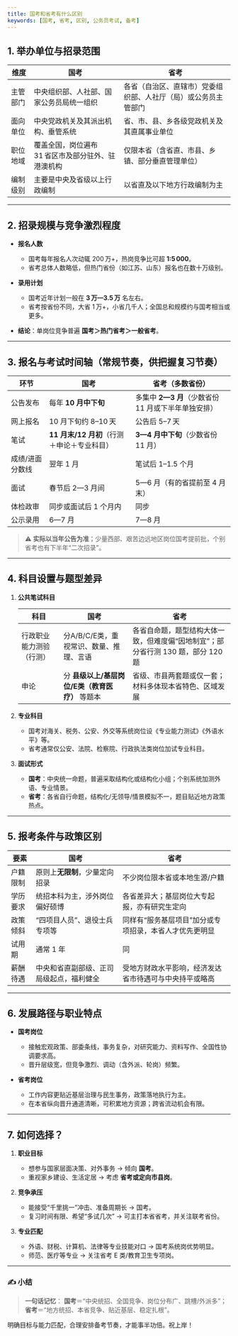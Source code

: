 ```yaml
---
title: 国考和省考有什么区别
keywords: [国考, 省考, 区别, 公务员考试, 备考]
---
```




## 1. 举办单位与招录范围

| 维度   | 国考                          | 省考                              |
| ---- | --------------------------- | ------------------------------- |
| 主管部门 | 中央组织部、人社部、国家公务员局统一组织        | 各省（自治区、直辖市）党委组织部、人社厅（局）或公务员主管部门 |
| 面向单位 | 中央党政机关及其派出机构、垂管系统           | 省、市、县、乡各级党政机关及其直属事业单位           |
| 职位地域 | 覆盖全国，岗位遍布 31 省区市及部分驻外、驻港澳机构 | 仅限本省（含省直、市县、乡镇、部分垂直管理单位）        |
| 编制级别 | 主要是中央及省级以上行政编制              | 以省直及以下地方行政编制为主                  |

---

## 2. 招录规模与竞争激烈程度

* **报名人数**

  * 国考每年报名人次动辄 200 万+，热岗竞争比可超 **1∶5 000**。
  * 省考总体人数略低，但热门省份（如江苏、山东）报名也在数十万级别。
* **录用计划**

  * 国考近年计划一般在 **3 万—3.5 万** 名左右。
  * 省考按省份不同，大省 1 万+，小省几千人；全国总和规模约与国考相当或更多。
* **结论**：单岗位竞争普遍 **国考＞热门省考＞一般省考**。

---

## 3. 报名与考试时间轴（常规节奏，供把握复习节奏）

| 环节       | 国考                          | 省考（多数省份）                         |
| -------- | --------------------------- | -------------------------------- |
| 公告发布     | 每年 **10 月中下旬**              | 多集中 **2—3 月**（少数省份 11 月或下半年单独安排） |
| 网上报名     | 10 月下旬约 8–10 天              | 公告后 5–7 天                        |
| 笔试       | **11 月末/12 月初**（行测＋申论＋专业科目） | **3—4 月中下旬**（少数省份 11 月）          |
| 成绩/进面分数线 | 翌年 1 月                      | 笔试后 1–1.5 个月                     |
| 面试       | 春节后 2—3 月间                  | 5—6 月（有的省提前至 4 月末）               |
| 体检政审     | 同步或面试后 1 个月内                | 同步                               |
| 公示录用     | 6—7 月                       | 7—8 月                            |

> ⚠️ **实际以当年公告为准**；少量西部、艰苦边远地区岗位国考提前批，个别省考也有下半年“二次招录”。

---

## 4. 科目设置与题型差异

1. **公共笔试科目**

   | 科目           | 国考                           | 省考                                             |
   | ------------ | ---------------------------- | ---------------------------------------------- |
   | 行政职业能力测验（行测） | 分A/B/C/E类，重视常识、数量、推理、言语      | 各省自命题，题型结构大体一致，但难度偏“因地制宜”；部分省行测 130 题，部分 120 题 |
   | 申论           | 分 **县级以上/基层岗位/E类（教育医疗）** 等题本 | 省级、市县两套题或仅一套；材料多体现本省特色、区域发展                    |
2. **专业科目**

   * 国考对海关、税务、公安、外交等系统岗位设《专业能力测试》《外语水平》等。
   * 省考通常仅公安、法院、检察院、行政执法类岗位加试专业科目。
3. **面试形式**

   * **国考**：中央统一命题，普遍采取结构化或结构化小组；个别系统加测外语、专业情景。
   * **省考**：各省自行命题，结构化/无领导/情景模拟不一，题目贴近地方政策热点。

---

## 5. 报考条件与政策区别

| 要素   | 国考                   | 省考                           |
| ---- | -------------------- | ---------------------------- |
| 户籍限制 | 原则上**无限制**，少量定向招录    | 不少岗位限本省或本地生源/户籍              |
| 学历要求 | 统招本科为主，涉外岗位偏好硕博      | 各省差异大；基层岗位大专起报，亦有研究生定向       |
| 政策倾斜 | “四项目人员”、退役士兵专项等      | 同样有“服务基层项目”加分或专项招录，本省人才优先更明显 |
| 试用期  | 通常 1 年               | 同                            |
| 薪酬待遇 | 中央和省直副部级、正司局级起点，福利健全 | 受地方财政水平影响，经济发达省市待遇可与中央持平或略高  |

---

## 6. 发展路径与职业特点

* **国考岗位**

  * 接触宏观政策、部委条线，事务复杂，对研究能力、资料写作、全国性协调要求高。
  * 晋升层级宽，但竞争激烈、调动（含外派、轮岗）频繁。
* **省考岗位**

  * 工作内容更贴近基层治理与民生事务，政策落地执行为主。
  * 在本省纵向晋升通道清晰，可积累地方资源；跨省流动机会有限。

---

## 7. 如何选择？

1. **职业目标**

   * 想参与国家层面决策、对外事务 → 倾向 **国考**。
   * 重视家乡建设、生活定居 → 考虑 **省考或定向市县岗**。
2. **竞争承压**

   * 能接受“千里挑一”冲击、准备周期长 → 国考。
   * 复习时间有限、希望“多试几次” → 可主打本省省考，并关注联考省份。
3. **专业匹配**

   * 外语、财税、计算机、法律等专业技能对口 → 国考系统岗优势明显。
   * 师范、医疗等专业 → 关注省考 E 类/教育卫生专项岗。

---

### ✍️ 小结

> **一句话记忆**：
> **国考**＝“中央统招、全国竞争、岗位分布广、跳槽/外派多”；
> **省考**＝“地方统招、本省竞争、贴近基层、稳定扎根”。

明确目标与能力匹配，合理安排备考节奏，才能事半功倍。祝上岸！

<FollowMe />